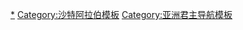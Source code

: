 <noinclude>{{noteTA
|1 = zh-hans:沙特; zh-hant:沙特; zh-tw:紹德;
}}</noinclude>{{Navbox
|name = 沙特阿拉伯国王
|title = [[沙特阿拉伯|沙特阿拉伯王国]][[沙特阿拉伯国王|国王]]
|image = [[File:Royal Standard of Saudi Arabia.svg|60px|沙特阿拉伯王国王室旗]]
|titlestyle = background: #b0c4de<!-- LightSteelBlue -->;

|list1 = [[阿卜杜勒-阿齐兹·本·阿卜杜拉赫曼·本·费萨尔·阿勒沙特|阿卜杜勒-阿齐兹]]{{to}}[[沙特·本·阿卜杜勒-阿齐兹·阿勒沙特|沙特]]{{to}}[[费萨尔·本·阿卜杜勒-阿齐兹·阿勒沙特|费萨尔]]{{to}}[[哈立德·本·阿卜杜勒-阿齐兹·阿勒沙特|哈立德]]{{to}}[[法赫德·本·阿卜杜勒-阿齐兹·阿勒沙特|法赫德]]{{to}}[[阿卜杜拉·本·阿卜杜勒-阿齐兹·阿勒沙特|阿卜杜拉]]{{to}}[[萨勒曼·本·阿卜杜勒-阿齐兹·阿勒沙特|薩勒曼]]

}}<noinclude>

[[Category:沙特阿拉伯国王|*]]
[[Category:沙特阿拉伯模板]]
[[Category:亚洲君主导航模板]]
</noinclude>
